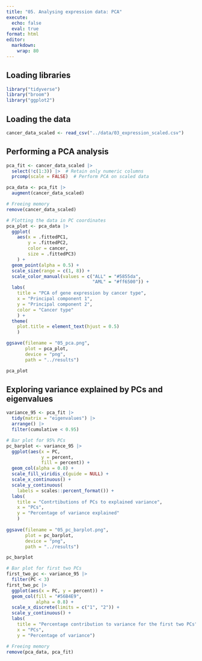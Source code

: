```yaml
---
title: "05. Analysing expression data: PCA"
execute: 
  echo: false
  eval: true
format: html
editor: 
  markdown: 
    wrap: 80
---
```


## Loading libraries

```r
library("tidyverse")
library("broom")
library("ggplot2")
```

## Loading the data

```r
cancer_data_scaled <- read_csv("../data/03_expression_scaled.csv")
```

## Performing a PCA analysis

```r
pca_fit <- cancer_data_scaled |>
  select(!c(1:3)) |>  # Retain only numeric columns
  prcomp(scale = FALSE)  # Perform PCA on scaled data

pca_data <- pca_fit |>
  augment(cancer_data_scaled)

# Freeing memory
remove(cancer_data_scaled)

# Plotting the data in PC coordinates
pca_plot <- pca_data |> 
  ggplot(
    aes(x = .fittedPC1,
        y = .fittedPC2,
        color = cancer,
        size = .fittedPC3)
    ) + 
  geom_point(alpha = 0.5) +
  scale_size(range = c(1, 8)) +
  scale_color_manual(values = c("ALL" = "#5855da",
                                "AML" = "#ff6500")) +
  labs(
    title = "PCA of gene expression by cancer type", 
    x = "Principal component 1",
    y = "Principal component 2",
    color = "Cancer type"
    ) +
  theme(
    plot.title = element_text(hjust = 0.5)
    )

ggsave(filename = "05_pca.png",
       plot = pca_plot,
       device = "png",
       path = "../results")

pca_plot
```

## Exploring variance explained by PCs and eigenvalues

```r
variance_95 <- pca_fit |> 
  tidy(matrix = "eigenvalues") |> 
  arrange() |> 
  filter(cumulative < 0.95)
```

```r
# Bar plot for 95% PCs
pc_barplot <- variance_95 |> 
  ggplot(aes(x = PC,
             y = percent,
             fill = percent)) +
  geom_col(alpha = 0.8) +
  scale_fill_viridis_c(guide = NULL) +
  scale_x_continuous() +
  scale_y_continuous(
    labels = scales::percent_format()) +
  labs(
    title = "Contrtibutions of PCs to explained variance", 
    x = "PCs",
    y = "Percentage of variance explained"
    )
  
ggsave(filename = "05_pc_barplot.png",
       plot = pc_barplot,
       device = "png",
       path = "../results")

pc_barplot
```

```r
# Bar plot for first two PCs
first_two_pc <- variance_95 |> 
  filter(PC < 3) 
first_two_pc |> 
  ggplot(aes(x = PC, y = percent)) +
  geom_col(fill = "#56B4E9",
           alpha = 0.8) +
  scale_x_discrete(limits = c("1", "2")) + 
  scale_y_continuous() +
  labs(
    title = "Percentage contribution to variance for the first two PCs", 
    x = "PCs",
    y = "Percentage of variance")

# Freeing memory
remove(pca_data, pca_fit)
```
